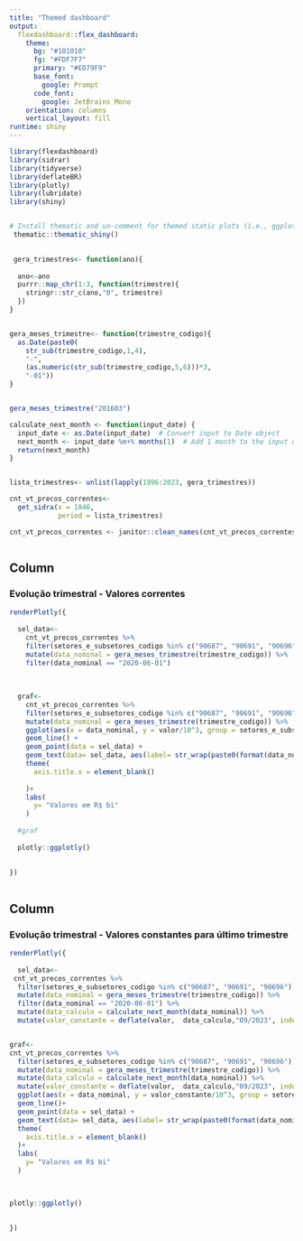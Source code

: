 ```yaml
---
title: "Themed dashboard"
output: 
  flexdashboard::flex_dashboard:
    theme:
      bg: "#101010"
      fg: "#FDF7F7" 
      primary: "#ED79F9"
      base_font:
        google: Prompt
      code_font:
        google: JetBrains Mono
    orientation: columns
    vertical_layout: fill
runtime: shiny
---
```


```r
library(flexdashboard)
library(sidrar)
library(tidyverse)
library(deflateBR)
library(plotly)
library(lubridate)
library(shiny)


# Install thematic and un-comment for themed static plots (i.e., ggplot2)
 thematic::thematic_shiny()

 
 gera_trimestres<- function(ano){
  
  ano<-ano
  purrr::map_chr(1:3, function(trimestre){
    stringr::str_c(ano,"0", trimestre)
  })
}


gera_meses_trimestre<- function(trimestre_codigo){
  as.Date(paste0(
    str_sub(trimestre_codigo,1,4),
    "-",
    (as.numeric(str_sub(trimestre_codigo,5,6)))*3,
    "-01"))
}


gera_meses_trimestre("201603")

calculate_next_month <- function(input_date) {
  input_date <- as.Date(input_date)  # Convert input to Date object
  next_month <- input_date %m+% months(1)  # Add 1 month to the input date
  return(next_month)
}


lista_trimestres<- unlist(lapply(1996:2023, gera_trimestres)) 

cnt_vt_precos_correntes<- 
  get_sidra(x = 1846,
            period = lista_trimestres)

cnt_vt_precos_correntes <- janitor::clean_names(cnt_vt_precos_correntes)



```

Column 
-----------------------------------------------------------------------

### Evolução trimestral - Valores correntes

```r

renderPlotly({
  
  sel_data<-
    cnt_vt_precos_correntes %>%
    filter(setores_e_subsetores_codigo %in% c("90687", "90691", "90696")) %>%
    mutate(data_nominal = gera_meses_trimestre(trimestre_codigo)) %>%
    filter(data_nominal == "2020-06-01")
  
  
  
  graf<-
    cnt_vt_precos_correntes %>%
    filter(setores_e_subsetores_codigo %in% c("90687", "90691", "90696")) %>%
    mutate(data_nominal = gera_meses_trimestre(trimestre_codigo)) %>%
    ggplot(aes(x = data_nominal, y = valor/10^3, group = setores_e_subsetores, color = setores_e_subsetores)) +
    geom_line() +
    geom_point(data = sel_data) +
    geom_text(data= sel_data, aes(label= str_wrap(paste0(format(data_nominal,"%d/%m/%Y"),": ", round(valor/10^3,1)),10)),color="white") +
    theme(
      axis.title.x = element_blank()
        
    )+
    labs(
      y= "Valores em R$ bi"
    )
  
  #graf
  
  plotly::ggplotly()
  
  
})



```


Column 
-----------------------------------------------------------------------


### Evolução trimestral - Valores constantes para último trimestre

```r

renderPlotly({
  
  sel_data<-
 cnt_vt_precos_correntes %>%
  filter(setores_e_subsetores_codigo %in% c("90687", "90691", "90696")) %>%
  mutate(data_nominal = gera_meses_trimestre(trimestre_codigo)) %>%
  filter(data_nominal == "2020-06-01") %>%
  mutate(data_calculo = calculate_next_month(data_nominal)) %>%
  mutate(valor_constante = deflate(valor,  data_calculo,"09/2023", index= "ipca") ) 


graf<-
cnt_vt_precos_correntes %>%
  filter(setores_e_subsetores_codigo %in% c("90687", "90691", "90696")) %>%
  mutate(data_nominal = gera_meses_trimestre(trimestre_codigo)) %>%
  mutate(data_calculo = calculate_next_month(data_nominal)) %>%
  mutate(valor_constante = deflate(valor,  data_calculo,"09/2023", index= "ipca") )  %>%
  ggplot(aes(x = data_nominal, y = valor_constante/10^3, group = setores_e_subsetores, color = setores_e_subsetores)) +
  geom_line()+
  geom_point(data = sel_data) +
  geom_text(data= sel_data, aes(label= str_wrap(paste0(format(data_nominal,"%d/%m/%Y"),": ", round(valor_constante/10^3,1)),10)),color="white") +
  theme(
    axis.title.x = element_blank()
  )+
  labs(
    y= "Valores em R$ bi"
  )
  


plotly::ggplotly()

  
})



```
